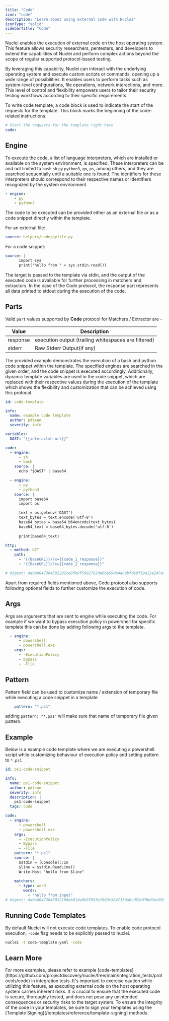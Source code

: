 ```yaml
---
title: "Code"
icon: "code"
description: "Learn about using external code with Nuclei"
iconType: "solid"
sidebarTitle: "Code"
---
```


Nuclei enables the execution of external code on the host operating system. This feature allows security researchers, pentesters, and developers to extend the capabilities of Nuclei and perform complex actions beyond the scope of regular supported protocol-based testing.

By leveraging this capability, Nuclei can interact with the underlying operating system and execute custom scripts or commands, opening up a wide range of possibilities. It enables users to perform tasks such as system-level configurations, file operations, network interactions, and more. This level of control and flexibility empowers users to tailor their security testing workflows according to their specific requirements.

To write code template, a code block is used to indicate the start of the requests for the template. This block marks the beginning of the code-related instructions.

```yaml
# Start the requests for the template right here
code:
```
## Engine

To execute the code, a list of language interpreters, which are installed or available on the system environment, is specified. These interpreters can be and not limited to `bash` `sh` `py` `python3`, `go`, `ps`, among others, and they are searched sequentially until a suitable one is found. The identifiers for these interpreters should correspond to their respective names or identifiers recognized by the system environment.

```yaml
- engine:
    - py
    - python3
```

The code to be executed can be provided either as an external file or as a code snippet directly within the template.

For an external file:

```yaml
source: helpers/code/pyfile.py
```

For a code snippet:
```yaml
source: |
      import sys
      print("hello from " + sys.stdin.read())
```

The target is passed to the template via stdin, and the output of the executed code is available for further processing in matchers and extractors. In the case of the Code protocol, the response part represents all data printed to stdout during the execution of the code.

## Parts

Valid `part` values supported by **Code** protocol for Matchers / Extractor are - 
    
| Value    | Description                                          |
| -------- | ---------------------------------------------------- |
| response | execution output (trailing whitespaces are filtered) |
| stderr   | Raw Stderr Output(if any)                            |

The provided example demonstrates the execution of a bash and python code snippet within the template. The specified engines are searched in the given order, and the code snippet is executed accordingly. Additionally, dynamic template variables are used in the code snippet, which are replaced with their respective values during the execution of the template which shows the flexibility and customization that can be achieved using this protocol.

```yaml
id: code-template

info:
  name: example code template
  author: pdteam
  severity: info

variables:
  OAST: "{{interactsh-url}}"

code:
  - engine:
      - sh
      - bash
    source: |
      echo "$OAST" | base64

  - engine:
      - py
      - python3
    source: |
      import base64
      import os

      text = os.getenv('OAST')
      text_bytes = text.encode('utf-8') 
      base64_bytes = base64.b64encode(text_bytes) 
      base64_text = base64_bytes.decode('utf-8')
      
      print(base64_text)

http:
  - method: GET
    path:
      - "{{BaseURL}}/?x={{code_1_response}}"
      - "{{BaseURL}}/?x={{code_2_response}}"

# digest: 4a0a0047304502202ce8fe9f5992782da6ba59da4e8ebfde9f19a12e247adc507040e9f1f1124b4e022100cf0bc7a44a557a6655f79a2b4789e103f5099f0f81a8d1bc4ad8aabe7829b1c5:8eeeebe39b11b16384b45bc7e9163000
```

Apart from required fields mentioned above, Code protocol also supports following optional fields to further customize the execution of code.

## Args

Args are arguments that are sent to engine while executing the code. For example if we want to bypass execution policy in powershell for specific template this can be done by adding following args to the template.

```yaml
  - engine:
      - powershell
      - powershell.exe
    args:
      - -ExecutionPolicy
      - Bypass
      - -File
```

## Pattern

Pattern field can be used to customize name / extension of temporary file while executing a code snippet in a template

```yaml
    pattern: "*.ps1"
```

adding `pattern: "*.ps1"` will make sure that name of temporary file given pattern.

## Example

Below is a example code template where we are executing a powershell script while customizing behaviour of execution policy and setting pattern to `*.ps1`

```yaml
id: ps1-code-snippet

info:
  name: ps1-code-snippet
  author: pdteam
  severity: info
  description: |
    ps1-code-snippet
  tags: code

code:
  - engine:
      - powershell
      - powershell.exe
    args:
      - -ExecutionPolicy
      - Bypass
      - -File
    pattern: "*.ps1"
    source: |
      $stdin = [Console]::In
      $line = $stdin.ReadLine()
      Write-Host "hello from $line"
    
    matchers:
      - type: word
        words:
          - "hello from input"
# digest: 4a0a00473045022100eb01da6b97893e7868c584f330a0cd52df9bddac005860bb8595ba5b8aed58c9022050043feac68d69045cf320cba9298a2eb2e792ea4720d045d01e803de1943e7d:4a3eb6b4988d95847d4203be25ed1d46
```

## Running Code Templates

By default Nuclei will not execute code templates. To enable code protocol execution, `-code` flag needs to be explicitly passed to nuclei.

```bash
nuclei -t code-template.yaml -code
```

## Learn More 

<Info>
For more examples, please refer to example [code-templates](https://github.com/projectdiscovery/nuclei/tree/main/integration_tests/protocols/code) in integration tests.
</Info>

<Warning>
It's important to exercise caution while utilizing this feature, as executing external code on the host operating system carries inherent risks. It is crucial to ensure that the executed code is secure, thoroughly tested, and does not pose any unintended consequences or security risks to the target system.
</Warning>

<Tip>
To ensure the integrity of the code in your templates, be sure to sign your templates using the [Template Signing](/templates/reference/template-signing) methods.
</Tip>